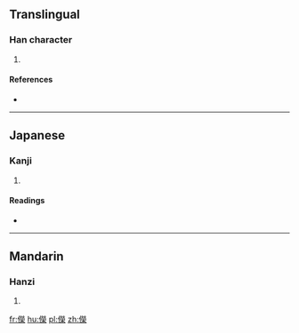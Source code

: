 ==Translingual==

===Han character===
{{Han char|rn=9|rad=人|as=14|sn=16|four=|canj=人火火木 (OFFD)|ids=⿰[[亻]][[榮]]}}

# {{defn|Han|sort=人14}}

====References====
* {{Han ref|kx=0120.111|dkj=01242|dj=0254.070|hdz=10232.010|uh=511D|ud=20765}}

----

==Japanese==

===Kanji===
{{ja-kanji|grade=|rs=人14}}

# {{defn|lang=ja|sort=人14}}

====Readings====
* {{ja-readings|on=[[けい]] (kei)|kun=[[まつ]] (matsu)}}

----

==Mandarin==

===Hanzi===
{{cmn-hanzi|pin=[[qióng]] ([[qiong2]])|wg=ch'iung<sup>2</sup>}}

# {{defn|lang=cmn|sort=人14}}

[[fr:儝]]
[[hu:儝]]
[[pl:儝]]
[[zh:儝]]